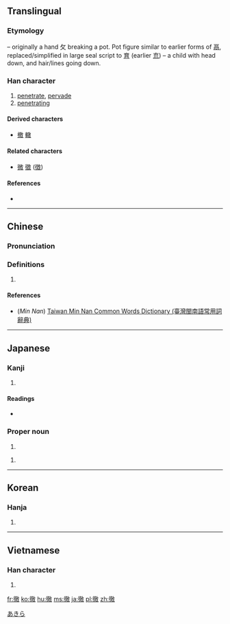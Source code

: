 {{also|彻}}
==Translingual==

===Etymology===
{{Han compound|彳|育|攵|liushu=p}} – originally a hand 攵 breaking a pot. Pot figure similar to earlier forms of [[鬲]], replaced/simplified in large seal script to [[育]] (earlier [[㐬]]) – a child with head down, and hair/lines going down.

===Han character===
{{Han char|rn=60|rad=彳|as=12|sn=15|four=28240|canj=HOYBK|ids=⿲彳育攵}}

# [[penetrate]], [[pervade]]
# [[penetrating]]

====Derived characters====
* [[撤]] [[轍]]

====Related characters====
* [[微]] [[徵]] ([[徴]]) <!-- Other 彳 + X + 攵 -->

====References====
* {{Han ref|kx=0371.100|dkj=10245|dj=0698.060|hdz=20844.070|uh=5FB9|ud=24505|bh=B9FD|bd=47613}}

----

==Chinese==
{{zh-forms|s=彻}}

===Pronunciation===
{{zh-pron
|m=chè
|c=cit3
|mn=thiat
|mc=y
|oc=y
|ma=
|cat=v,a
}}

===Definitions===
# {{rfdef|lang=zh}}

====References====
* (''Min Nan'') [http://twblg.dict.edu.tw/holodict_new/index.html Taiwan Min Nan Common Words Dictionary (臺灣閩南語常用詞辭典)]

----

==Japanese==

===Kanji===
{{ja-kanji|grade=c|rs=彳12}}

# {{defn|lang=ja|sort=彳12}}

====Readings====
* {{ja-readings|goon=[[てち]] (techi)|kanon=[[てつ]] (tetsu)|kun=[[とおる]] (tōru)}}

===Proper noun===
{{ja-pos|k|proper|hira=あきら|rom=Akira}}

# {{given name|male|lang=ja}}

{{ja-pos|k|proper|hira=とおる|rom=Tōru}}

# {{given name|male|lang=ja}}

[[Category:Japanese male given names|あきら]]

----

==Korean==

===Hanja===
{{ko-hanja|hangeul=철|eumhun=|rv=cheol|mr=ch'ŏl|y=chel}}

# {{defn|lang=ko|sort=彳12}}

----

==Vietnamese==

===Han character===
{{vi-hantu|[[triệt]], [[trẹt]], [[trê]], [[trệt]], [[trịt]], [[trít]], [[xẹt]]|rs=彳12}}

# {{defn|lang=vi|sort=彳12}}

[[fr:徹]]
[[ko:徹]]
[[hu:徹]]
[[ms:徹]]
[[ja:徹]]
[[pl:徹]]
[[zh:徹]]